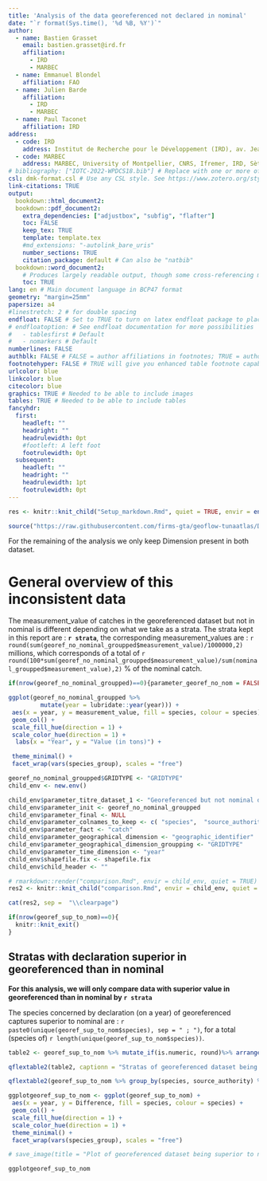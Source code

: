 ```yaml
---
title: 'Analysis of the data georeferenced not declared in nominal'
date: "`r format(Sys.time(), '%d %B, %Y')`"
author:
  - name: Bastien Grasset
    email: bastien.grasset@ird.fr
    affiliation:
      - IRD
      - MARBEC
  - name: Emmanuel Blondel
    affiliation: FAO
  - name: Julien Barde
    affiliation:
      - IRD
      - MARBEC
  - name: Paul Taconet 
    affiliation: IRD
address:
  - code: IRD
    address: Institut de Recherche pour le Développement (IRD), av. Jean Monnet, CS 30171, 34203 Sète cédex, France
  - code: MARBEC
    address: MARBEC, University of Montpellier, CNRS, Ifremer, IRD, Sète, France
# bibliography: ["IOTC-2022-WPDCS18.bib"] # Replace with one or more of your own bibtex files. Better BibTeX for Zotero is your friend
csl: dmk-format.csl # Use any CSL style. See https://www.zotero.org/styles for a good list. Ignored if citation_package: natbib
link-citations: TRUE
output:
  bookdown::html_document2:
  bookdown::pdf_document2:
    extra_dependencies: ["adjustbox", "subfig", "flafter"]
    toc: FALSE
    keep_tex: TRUE
    template: template.tex
    #md_extensions: "-autolink_bare_uris"
    number_sections: TRUE
    citation_package: default # Can also be "natbib"
  bookdown::word_document2: 
    # Produces largely readable output, though some cross-referencing may fail. Useful for collaboration.
    toc: TRUE
lang: en # Main document language in BCP47 format
geometry: "margin=25mm"
papersize: a4
#linestretch: 2 # for double spacing
endfloat: FALSE # Set to TRUE to turn on latex endfloat package to place figures and tables at end of document
# endfloatoption: # See endfloat documentation for more possibilities
#   - tablesfirst # Default
#   - nomarkers # Default
numberlines: FALSE
authblk: FALSE # FALSE = author affiliations in footnotes; TRUE = author affiliations in a block below author names
footnotehyper: FALSE # TRUE will give you enhanced table footnote capabilities. Set to FALSE to be able to use French blocks. Needed due to what appears to be a latex bug.
urlcolor: blue
linkcolor: blue
citecolor: blue
graphics: TRUE # Needed to be able to include images
tables: TRUE # Needed to be able to include tables
fancyhdr:
  first:
    headleft: ""
    headright: ""
    headrulewidth: 0pt
    #footleft: A left foot
    footrulewidth: 0pt
  subsequent:
    headleft: ""
    headright: ""
    headrulewidth: 1pt
    footrulewidth: 0pt
---
```


```r

res <- knitr::knit_child("Setup_markdown.Rmd", quiet = TRUE, envir = environment())

```

```r

source("https://raw.githubusercontent.com/firms-gta/geoflow-tunaatlas/Developement/Analysis_markdown/functions/Functions_markdown.R", local = TRUE)

```

For the remaining of the analysis we only keep Dimension present in both dataset. 

# General overview of this inconsistent data 

The measurement_value of catches in the georeferenced dataset but not in nominal is different depending on what we take as a strata. The strata kept in this report are : **`r strata`**, the corresponding measurement_values are : `r round(sum(georef_no_nominal_groupped$measurement_value)/1000000,2)` millions, which corresponds of a total of  `r round(100*sum(georef_no_nominal_groupped$measurement_value)/sum(nominal_groupped$measurement_value),2)` % of the nominal catch.


```r
if(nrow(georef_no_nominal_groupped)==0){parameter_georef_no_nom = FALSE} else {parameter_georef_no_nom= TRUE}
```


```r

ggplot(georef_no_nominal_groupped %>% 
         mutate(year = lubridate::year(year))) +
 aes(x = year, y = measurement_value, fill = species, colour = species) +
 geom_col() +
 scale_fill_hue(direction = 1) +
 scale_color_hue(direction = 1) +
  labs(x = "Year", y = "Value (in tons)") +

 theme_minimal() +
 facet_wrap(vars(species_group), scales = "free")

```


```r

georef_no_nominal_groupped$GRIDTYPE <- "GRIDTYPE"
child_env <- new.env()

child_env$parameter_titre_dataset_1 <- "Georeferenced but not nominal data"
child_env$parameter_init <- georef_no_nominal_groupped
child_env$parameter_final <- NULL
child_env$parameter_colnames_to_keep <- c( "species",  "source_authority", "year", "measurement_unit", "measurement_value", "Gear", "species_group")
child_env$parameter_fact <- "catch"
child_env$parameter_geographical_dimension <- "geographic_identifier"
child_env$parameter_geographical_dimension_groupping <- "GRIDTYPE"
child_env$parameter_time_dimension <- "year"
child_env$shapefile.fix <- shapefile.fix
child_env$child_header <- ""

# rmarkdown::render("comparison.Rmd", envir = child_env, quiet = TRUE)
res2 <- knitr::knit_child("comparison.Rmd", envir = child_env, quiet = TRUE)

```

```r

cat(res2, sep =  "\\clearpage")

```

```r
if(nrow(georef_sup_to_nom)==0){
  knitr::knit_exit()
}
```


## Stratas with declaration superior in georeferenced than in nominal 

**For this analysis, we will only compare data with superior value in georeferenced than in nominal by `r strata`**

The species concerned by declaration (on a year) of georeferenced captures superior to nominal are : `r paste0(unique(georef_sup_to_nom$species), sep = " ; ")`, for a total (species of) `r length(unique(georef_sup_to_nom$species))`.

```r
table2 <- georef_sup_to_nom %>% mutate_if(is.numeric, round)%>% arrange(desc(Difference) ) %>% filter(Difference != 0)
```

```r

qflextable2(table2, captionn = "Stratas of georeferenced dataset being superior to nominal dataset for a specific year and species (only data superior to 1 ton are presented)")

```

```r

qflextable2(georef_sup_to_nom %>% group_by(species, source_authority) %>% summarise(Difference = sum(Difference))%>% mutate_if(is.numeric, round)%>% arrange(desc(Difference) ) %>% filter(Difference != 0), captionn = "Sum of positive differences in every year between georeferenced and nominal")

```

```r

ggplotgeoref_sup_to_nom <- ggplot(georef_sup_to_nom) +
 aes(x = year, y = Difference, fill = species, colour = species) +
 geom_col() +
 scale_fill_hue(direction = 1) +
 scale_color_hue(direction = 1) +
 theme_minimal() +
 facet_wrap(vars(species_group), scales = "free")

# save_image(title = "Plot of georeferenced dataset being superior to nominal dataset for a specific year and species", ggplotgeoref_sup_to_nom)

```


```r

ggplotgeoref_sup_to_nom


```

